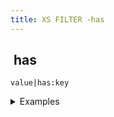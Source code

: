 ```yaml
---
title: XS FILTER -has
---
```


## <img src="../assets/docuBadge (11).png" alt="" data-size="line" /> has <a href="#xshas" id="xshas"></a>

`value|has:key`

<details>

<summary>Examples</summary>

```javascript
{"name":"John"}|has:"name"     // Returns true
{"name":"John"}|has:"age"      // Returns false
```

</details>
